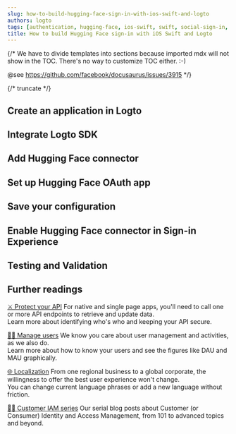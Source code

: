 ```yaml
---
slug: how-to-build-hugging-face-sign-in-with-ios-swift-and-logto
authors: logto
tags: [authentication, hugging-face, ios-swift, swift, social-sign-in, sign-in, login]
title: How to build Hugging Face sign-in with iOS Swift and Logto
---
```


{/*
  We have to divide templates into sections because imported mdx will not show in the TOC.
  There's no way to customize TOC either. :-)

  @see https://github.com/facebook/docusaurus/issues/3915
*/}



{/* truncate */}

<Intro connector={connector} sdk="iOS Swift" link="https://developer.apple.com/ios/ " />

## Create an application in Logto

<CreateApplication type="Native app" framework="iOS(Swift)" />

## Integrate Logto SDK

<IntegrateSdk />

## Add Hugging Face connector

<AddSocialConnector connector={connector} />

## Set up Hugging Face OAuth app

<ConnectorGuide />

## Save your configuration

<SaveYourConfiguration connector={connector} />

## Enable Hugging Face connector in Sign-in Experience

<EnableSocialConnector connector={connector} />

## Testing and Validation

<TestingAndValidation connector={connector} sdk="iOS Swift" />

## Further readings

[⚔️ Protect your API](/docs/recipes/protect-your-api/) For native and single page apps, you'll need to call one or more API endpoints to retrieve and update data.<br/>
Learn more about identifying who's who and keeping your API secure.

[🧑‍🚀 Manage users](/docs/recipes/manage-users/) We know you care about user management and activities, as we also do.<br/>
Learn more about how to know your users and see the figures like DAU and MAU graphically.

[🌐 Localization](/docs/recipes/customize-sie/localized-language) From one regional business to a global corporate, the willingness to offer the best user experience won't change.<br/>
You can change current language phrases or add a new language without friction.

[🧑‍🎓 Customer IAM series](/blog/tags/ciam) Our serial blog posts about Customer (or Consumer) Identity and Access Management, from 101 to advanced topics and beyond.
